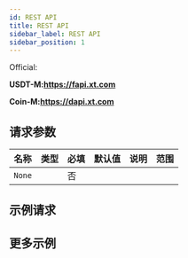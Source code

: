 ```yaml
---
id: REST API
title: REST API
sidebar_label: REST API
sidebar_position: 1
---
```


Official:

**USDT-M:https://fapi.xt.com**

**Coin-M:https://dapi.xt.com**

## 请求参数

| 名称   | 类型 | 必填 | 默认值 | 说明 | 范围 |
| ------ | ---- | ---- | ------ | ---- | ---- |
| `None` |      | 否   |        |      |      |

## 示例请求

## 更多示例
